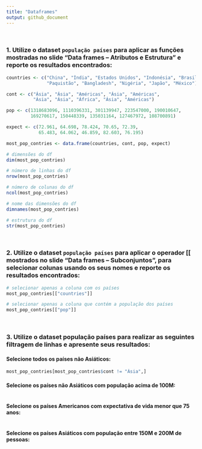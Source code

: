 ```yaml
---
title: "Dataframes"
output: github_document
---
```


<br>

### 1. Utilize o dataset `população países` para aplicar as funções mostradas no slide “Data frames – Atributos e Estrutura” e reporte os resultados encontrados:

```r

countries <- c("China", "Índia", "Estados Unidos", "Indonésia", "Brasil", 
               "Paquistão", "Bangladesh", "Nigéria", "Japão", "México")

cont <- c("Ásia", "Ásia", "Américas", "Ásia", "Américas", 
          "Ásia", "Ásia", "África", "Ásia", "Américas")

pop <- c(1318683096, 1110396331, 301139947, 223547000, 190010647, 
         169270617, 150448339, 135031164, 127467972, 108700891)

expect <- c(72.961, 64.698, 78.424, 70.65, 72.39, 
            65.483, 64.062, 46.859, 82.603, 76.195)

most_pop_contries <- data.frame(countries, cont, pop, expect)

```


```r

# dimensões do df
dim(most_pop_contries)

# número de linhas do df
nrow(most_pop_contries)

# número de colunas do df
ncol(most_pop_contries)

# nome das dimensões do df
dimnames(most_pop_contries)

# estrutura do df
str(most_pop_contries)

```

<br>

### 2. Utilize o dataset `população países` para aplicar o operador [[ mostrados no slide “Data frames – Subconjuntos”, para selecionar colunas usando os seus nomes e reporte os resultados encontrados:

```r

# selecionar apenas a coluna com os países
most_pop_contries[["countries"]]

# selecionar apenas a coluna que contém a população dos países
most_pop_contries[["pop"]]

```

<br>

### 3. Utilize o dataset população países para realizar as seguintes filtragem de linhas e apresente seus resultados:

#### Selecione todos os países não Asiáticos:

```r

most_pop_contries[most_pop_contries$cont != "Ásia",]

```

#### Selecione os países não Asiáticos com população acima de 100M:

```r


```

#### Selecione os países Americanos com expectativa de vida menor que 75 anos:

```r


```

#### Selecione os países Asiáticos com população entre 150M e 200M de pessoas:

```r


```


